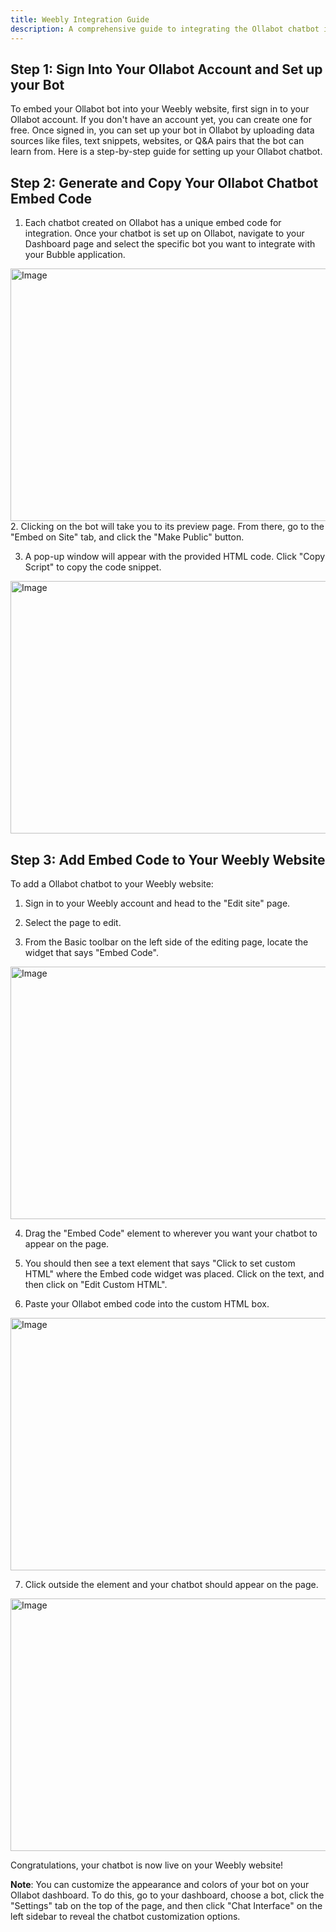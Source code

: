 ```yaml
---
title: Weebly Integration Guide
description: A comprehensive guide to integrating the Ollabot chatbot into your Weebly website.
---
```


## Step 1: Sign Into Your Ollabot Account and Set up your Bot

To embed your Ollabot bot into your Weebly website, first sign in to your Ollabot account. If you don't have an account yet, you can create one for free. Once signed in, you can set up your bot in Ollabot by uploading data sources like files, text snippets, websites, or Q&A pairs that the bot can learn from. Here is a step-by-step guide for setting up your Ollabot chatbot.


## Step 2: Generate and Copy Your Ollabot Chatbot Embed Code

1. Each chatbot created on Ollabot has a unique embed code for integration. Once your chatbot is set up on Ollabot, navigate to your Dashboard page and select the specific bot you want to integrate with your Bubble application.

<Image src="/images/integrations/dashboard.png" 
  width="718" 
  height="404" 
  alt="Image" 
/>
2. Clicking on the bot will take you to its preview page. From there, go to the "Embed on Site" tab, and click the "Make Public" button.

3. A pop-up window will appear with the provided HTML code. Click "Copy Script" to copy the code snippet.

<Image src="/images/integrations/embed.png" 
  width="718" 
  height="404" 
  alt="Image" 
/>

## Step 3: Add Embed Code to Your Weebly Website

To add a Ollabot chatbot to your Weebly website:

1. Sign in to your Weebly account and head to the "Edit site" page.

2. Select the page to edit.

3. From the Basic toolbar on the left side of the editing page, locate the widget that says "Embed Code".

<Image src="/images/integrations/weebly-html.png" 
  width="718" 
  height="404" 
  alt="Image" 
/>

4. Drag the "Embed Code" element to wherever you want your chatbot to appear on the page.

5. You should then see a text element that says "Click to set custom HTML" where the Embed code widget was placed. Click on the text, and then click on "Edit Custom HTML".

6. Paste your Ollabot embed code into the custom HTML box.

<Image src="/images/integrations/weebly-embed.png" 
  width="718" 
  height="404" 
  alt="Image" 
/>

7. Click outside the element and your chatbot should appear on the page.

<Image src="/images/integrations/weebly-chat.png" 
  width="718" 
  height="404" 
  alt="Image" 
/>

Congratulations, your chatbot is now live on your Weebly website!

**Note**: You can customize the appearance and colors of your bot on your Ollabot dashboard. To do this, go to your dashboard, choose a bot, click the "Settings" tab on the top of the page, and then click "Chat Interface" on the left sidebar to reveal the chatbot customization options.
